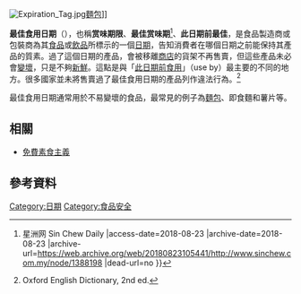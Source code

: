 {{Refimprove|time=2018-08-23T04:08:31+00:00}}
{{不是|有效日期}}

[[File:Expiration_Tag.jpg|thumb]][[麵包|麵包]]]]

'''最佳食用日期'''（{{lang-en|Best before}}），也稱'''赏味期限'''、'''最佳赏味期'''<ref>{{Cite web |url=http://www.sinchew.com.my/node/1388198 |title=最佳赏味期造成浪费？欧盟要废 - 新闻 {{!}} 星洲网 Sin Chew Daily |access-date=2018-08-23 |archive-date=2018-08-23 |archive-url=https://web.archive.org/web/20180823105441/http://www.sinchew.com.my/node/1388198 |dead-url=no }}</ref>、'''此日期前最佳'''，是食品製造商或包裝商為其[[食品|食品]]或[[飲品|飲品]]所標示的一個[[日期|日期]]，告知消費者在哪個日期之前能保持其產品的質素。過了這個日期的產品，會被移離[[商店|商店]]的貨架不再售賣，但這些產品未必會[[變壞|變壞]]，只是不夠[[新鮮|新鮮]]。這點是與「[[此日期前食用|此日期前食用]]」（use by）最主要的不同的地方。很多國家並未將售賣過了最佳食用日期的產品列作違法行為。<ref>Oxford English Dictionary, 2nd ed.</ref>   

最佳食用日期通常用於不易變壞的食品，最常見的例子為[[麵包|麵包]]、即食麵和薯片等。

== 相關 ==
* [[免費素食主義|免費素食主義]]
== 參考資料 ==
{{reflist}}
{{包裝}}

[[Category:日期|Category:日期]]
[[Category:食品安全|Category:食品安全]]